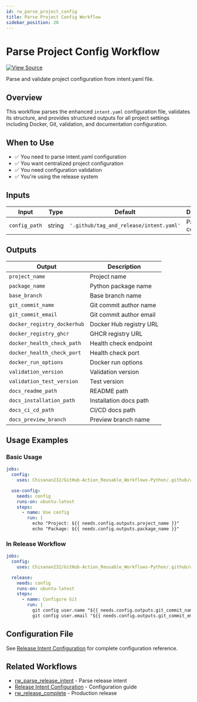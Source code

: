 ```yaml
---
id: rw_parse_project_config
title: Parse Project Config Workflow
sidebar_position: 20
---
```


# Parse Project Config Workflow

[![View Source](https://img.shields.io/badge/View-Source-blue?logo=github)](https://github.com/Chisanan232/GitHub-Action_Reusable_Workflows-Python/blob/master/.github/workflows/rw_parse_project_config.yaml)

Parse and validate project configuration from intent.yaml file.

## Overview

This workflow parses the enhanced `intent.yaml` configuration file, validates its structure, and provides structured outputs for all project settings including Docker, Git, validation, and documentation configuration.

## When to Use

- ✅ You need to parse intent.yaml configuration
- ✅ You want centralized project configuration
- ✅ You need configuration validation
- ✅ You're using the release system

## Inputs

| Input | Type | Default | Description |
|-------|------|---------|-------------|
| `config_path` | string | `'.github/tag_and_release/intent.yaml'` | Path to config file |

## Outputs

| Output | Description |
|--------|-------------|
| `project_name` | Project name |
| `package_name` | Python package name |
| `base_branch` | Base branch name |
| `git_commit_name` | Git commit author name |
| `git_commit_email` | Git commit author email |
| `docker_registry_dockerhub` | Docker Hub registry URL |
| `docker_registry_ghcr` | GHCR registry URL |
| `docker_health_check_path` | Health check endpoint |
| `docker_health_check_port` | Health check port |
| `docker_run_options` | Docker run options |
| `validation_version` | Validation version |
| `validation_test_version` | Test version |
| `docs_readme_path` | README path |
| `docs_installation_path` | Installation docs path |
| `docs_ci_cd_path` | CI/CD docs path |
| `docs_preview_branch` | Preview branch name |

## Usage Examples

### Basic Usage

```yaml
jobs:
  config:
    uses: Chisanan232/GitHub-Action_Reusable_Workflows-Python/.github/workflows/rw_parse_project_config.yaml@master

  use-config:
    needs: config
    runs-on: ubuntu-latest
    steps:
      - name: Use config
        run: |
          echo "Project: ${{ needs.config.outputs.project_name }}"
          echo "Package: ${{ needs.config.outputs.package_name }}"
```

### In Release Workflow

```yaml
jobs:
  config:
    uses: Chisanan232/GitHub-Action_Reusable_Workflows-Python/.github/workflows/rw_parse_project_config.yaml@master

  release:
    needs: config
    runs-on: ubuntu-latest
    steps:
      - name: Configure Git
        run: |
          git config user.name "${{ needs.config.outputs.git_commit_name }}"
          git config user.email "${{ needs.config.outputs.git_commit_email }}"
```

## Configuration File

See [Release Intent Configuration](./release-intent-configuration.mdx) for complete configuration reference.

## Related Workflows

- [rw_parse_release_intent](./rw_parse_release_intent.mdx) - Parse release intent
- [Release Intent Configuration](./release-intent-configuration.mdx) - Configuration guide
- [rw_release_complete](./rw_release_complete.mdx) - Production release
